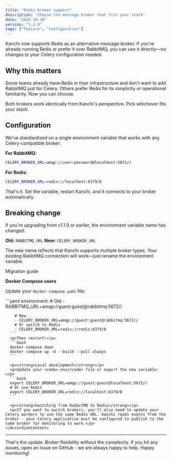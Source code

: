 ```yaml
---
title: "Redis broker support"
description: "Choose the message broker that fits your stack"
date: "2025-10-28"
version: "1.2.0"
tags: ["Feature", "Configuration"]
---
```


Kanchi now supports Redis as an alternative message broker. If you're already running Redis or prefer it over RabbitMQ, you can use it directly—no changes to your Celery configuration needed.

## Why this matters

Some teams already have Redis in their infrastructure and don't want to add RabbitMQ just for Celery. Others prefer Redis for its simplicity or operational familiarity. Now you can choose.

Both brokers work identically from Kanchi's perspective. Pick whichever fits your stack.

## Configuration

We've standardized on a single environment variable that works with any Celery-compatible broker:

**For RabbitMQ:**
```bash
CELERY_BROKER_URL=amqp://user:password@localhost:5672//
```

**For Redis:**
```bash
CELERY_BROKER_URL=redis://localhost:6379/0
```

That's it. Set the variable, restart Kanchi, and it connects to your broker automatically.

## Breaking change

If you're upgrading from v1.1.0 or earlier, the environment variable name has changed:

**Old:** `RABBITMQ_URL`
**New:** `CELERY_BROKER_URL`

The new name reflects that Kanchi supports multiple broker types. Your existing RabbitMQ connection will work—just rename the environment variable.

<Accordion type="single" collapsible className="w-full not-prose">
  <AccordionItem value="migration">
    <AccordionTrigger>Migration guide</AccordionTrigger>
    <AccordionContent className="flex flex-col gap-4 text-balance">
      <p><strong>Docker Compose users</strong></p>
      <p>Update your <code>docker-compose.yaml</code> file:</p>
      ```yaml
      environment:
        # Old
        - RABBITMQ_URL=amqp://guest:guest@rabbitmq:5672//

        # New
        - CELERY_BROKER_URL=amqp://guest:guest@rabbitmq:5672//
        # Or switch to Redis
        - CELERY_BROKER_URL=redis://redis:6379/0
      ```
      <p>Then restart:</p>
      ```bash
      docker compose down
      docker compose up -d --build --pull always
      ```

      <p><strong>Local development</strong></p>
      <p>Update your <code>.env</code> file or export the new variable:</p>
      ```bash
      export CELERY_BROKER_URL=amqp://guest:guest@localhost:5672//
      # Or use Redis
      export CELERY_BROKER_URL=redis://localhost:6379/0
      ```

      <p><strong>Switching from RabbitMQ to Redis</strong></p>
      <p>If you want to switch brokers, you'll also need to update your Celery workers to use the same Redis URL. Kanchi reads events from the broker - your Celery application must be configured to publish to the same broker for monitoring to work.</p>
    </AccordionContent>
  </AccordionItem>
</Accordion>

---

That's the update. Broker flexibility without the complexity. If you hit any issues, open an issue on GitHub - we are always happy to help. Happy monitoring!
